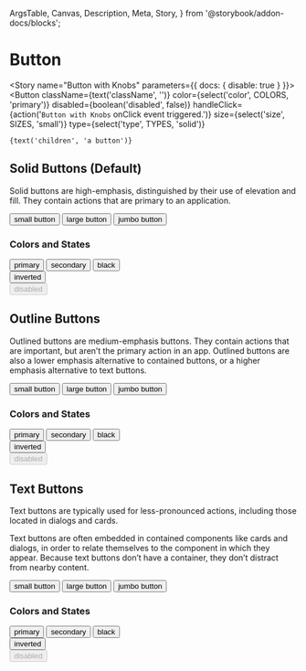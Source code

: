   ArgsTable,
  Canvas,
  Description,
  Meta,
  Story,
} from '@storybook/addon-docs/blocks';



<Meta component={Button} title="Components/Atoms/Button" />

# Button

<Description of={Button} />
<ArgsTable of={Button} />

<Story name="Button with Knobs" parameters={{ docs: { disable: true } }}>
  <Button
    className={text('className', '')}
    color={select('color', COLORS, 'primary')}
    disabled={boolean('disabled', false)}
    handleClick={action('`Button with Knobs` onClick event triggered.')}
    size={select('size', SIZES, 'small')}
    type={select('type', TYPES, 'solid')}
  >
    {text('children', 'a button')}
  </Button>
</Story>

## Solid Buttons (Default)

Solid buttons are high-emphasis, distinguished by their use of elevation and fill. They contain actions that are primary to an application.

<Canvas>
  <Story name="Solid Small">
    <Button
      handleClick={action('`Solid Small Button` onClick event triggered.`')}
      size="small"
    >
      small button
    </Button>
  </Story>
  <Story name="Solid Large (Default)">
    <Button
      handleClick={action('`Solid Large Button` onClick event triggered.`')}
      size="large"
    >
      large button
    </Button>
  </Story>
  <Story name="Solid Jumbo">
    <Button
      handleClick={action('`Solid Jumbo Button` onClick event triggered.`')}
      size="jumbo"
    >
      jumbo button
    </Button>
  </Story>
</Canvas>

### Colors and States

<Canvas>
  <Story name="Solid Primary (Default)">
    <Button
      color="primary"
      handleClick={action('`Solid Primary Button` onClick event triggered.`')}
      size="small"
    >
      primary
    </Button>
  </Story>
  <Story name="Solid Secondary">
    <Button
      color="secondary"
      handleClick={action('`Solid Secondary Button` onClick event triggered.`')}
      size="small"
    >
      secondary
    </Button>
  </Story>
  <Story name="Solid Black">
    <Button
      color="black"
      handleClick={action('`Solid Black Button` onClick event triggered.`')}
      size="small"
    >
      black
    </Button>
  </Story>
  <Story name="Solid Inverted">
    <div style={{ backgroundColor: 'black' }}>
      <Button
        color="inverted"
        handleClick={action(
          '`Solid Inverted Button` onClick event triggered.`',
        )}
        size="small"
      >
        inverted
      </Button>
    </div>
  </Story>
  <Story name="Solid Disabled">
    <Button
      disabled={true}
      handleClick={action('`Solid Disabled Button` onClick event triggered.`')}
      size="small"
    >
      disabled
    </Button>
  </Story>
</Canvas>

## Outline Buttons

Outlined buttons are medium-emphasis buttons. They contain actions that are important, but aren’t the primary action in an app. Outlined buttons are also a lower emphasis alternative to contained buttons, or a higher emphasis alternative to text buttons.

<Canvas>
  <Story name="Outline Small">
    <Button
      handleClick={action('`Outline Small Button` onClick event triggered.`')}
      size="small"
      type="outline"
    >
      small button
    </Button>
  </Story>
  <Story name="Outline Large (Default)">
    <Button
      handleClick={action('`Outline Large Button` onClick event triggered.`')}
      size="large"
      type="outline"
    >
      large button
    </Button>
  </Story>
  <Story name="Outline Jumbo">
    <Button
      handleClick={action('`Outline Jumbo Button` onClick event triggered.`')}
      size="jumbo"
      type="outline"
    >
      jumbo button
    </Button>
  </Story>
</Canvas>

### Colors and States

<Canvas>
  <Story name="Outline Primary (Default)">
    <Button
      color="primary"
      handleClick={action('`Outline Primary Button` onClick event triggered.`')}
      size="small"
      type="outline"
    >
      primary
    </Button>
  </Story>
  <Story name="Outline Secondary">
    <Button
      color="secondary"
      handleClick={action(
        '`Outline Secondary Button` onClick event triggered.`',
      )}
      size="small"
      type="outline"
    >
      secondary
    </Button>
  </Story>
  <Story name="Outline Black">
    <Button
      color="black"
      handleClick={action('`Outline Black Button` onClick event triggered.`')}
      size="small"
      type="outline"
    >
      black
    </Button>
  </Story>
  <Story name="Outline Inverted">
    <div style={{ backgroundColor: 'black' }}>
      <Button
        color="inverted"
        handleClick={action(
          '`Outline Inverted Button` onClick event triggered.`',
        )}
        size="small"
        type="outline"
      >
        inverted
      </Button>
    </div>
  </Story>
  <Story name="Outline Disabled">
    <Button
      disabled={true}
      handleClick={action(
        '`Outline Disabled Button` onClick event triggered.`',
      )}
      size="small"
      type="outline"
    >
      disabled
    </Button>
  </Story>
</Canvas>

## Text Buttons

Text buttons are typically used for less-pronounced actions, including those located in dialogs and cards.

Text buttons are often embedded in contained components like cards and dialogs, in order to relate themselves to the component in which they appear. Because text buttons don’t have a container, they don’t distract from nearby content.

<Canvas>
  <Story name="Text Small">
    <Button
      handleClick={action('`Text Small Button` onClick event triggered.`')}
      size="small"
      type="text"
    >
      small button
    </Button>
  </Story>
  <Story name="Text Large (Default)">
    <Button
      handleClick={action('`Text Large Button` onClick event triggered.`')}
      size="large"
      type="text"
    >
      large button
    </Button>
  </Story>
  <Story name="Text Jumbo">
    <Button
      handleClick={action('`Text Jumbo Button` onClick event triggered.`')}
      size="jumbo"
      type="text"
    >
      jumbo button
    </Button>
  </Story>
</Canvas>

### Colors and States

<Canvas>
  <Story name="Text Primary (Default)">
    <Button
      color="primary"
      handleClick={action('`Text Primary Button` onClick event triggered.`')}
      size="small"
      type="text"
    >
      primary
    </Button>
  </Story>
  <Story name="Text Secondary">
    <Button
      color="secondary"
      handleClick={action('`Text Secondary Button` onClick event triggered.`')}
      size="small"
      type="text"
    >
      secondary
    </Button>
  </Story>
  <Story name="Text Black">
    <Button
      color="black"
      handleClick={action('`Text Black Button` onClick event triggered.`')}
      size="small"
      type="text"
    >
      black
    </Button>
  </Story>
  <Story name="Text Inverted">
    <div style={{ backgroundColor: 'black' }}>
      <Button
        color="inverted"
        handleClick={action('`Text Inverted Button` onClick event triggered.`')}
        size="small"
        type="text"
      >
        inverted
      </Button>
    </div>
  </Story>
  <Story name="Text Disabled">
    <Button
      disabled={true}
      handleClick={action('`Text Disabled Button` onClick event triggered.`')}
      size="small"
      type="text"
    >
      disabled
    </Button>
  </Story>
</Canvas>
